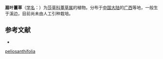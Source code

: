 {{Speciesbox
| name = 扇叶薹草
| status =  
| status_system = 
| image =
| genus = Carex
| species = peliosanthifolia
| authority = Wang et Tang ex P. C. Li
}}

'''扇叶薹草'''（[[学名|学名]]：{{lang|la|''Carex peliosanthifolia''}}）为[[莎草科|莎草科]][[薹草属|薹草属]]的植物。分布于[[中国大陆|中国大陆]]的[[广西|广西]]等地，一般生于溪边，目前尚未由人工引种栽培。

== 参考文献 ==
<div class="references-small">
* {{cite web| url =http://www.bioinfo.cn/db05/KmzwSpecies.php?action=view&id=24932| title =扇叶薹草| work =《中国高等植物数据库全库》| publisher =中国科学院微生物研究所| author =昆明植物研究所| accessdate =2009-02-25| deadurl =yes| archiveurl =https://web.archive.org/web/20160305052720/http://www.bioinfo.cn/db05/KmzwSpecies.php?action=view&id=24932| archivedate =2016-03-05}}
</div>
{{Taxonbar|from=Q11075689}}

{{DEFAULTSORT:Carex peliosanthifolia}}
[[Category:薹草属|peliosanthifolia]]


{{Carex-stub}}